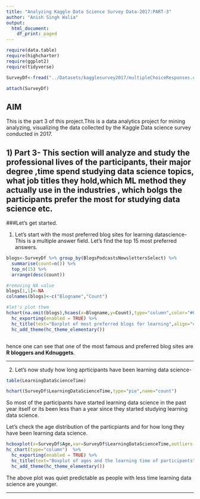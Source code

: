 ```yaml
---
title: "Analyzing Kaggle Data Science Survey Data-2017:PART-3"
author: "Anish Singh Walia"
output:
  html_document:
    df_print: paged
---
```



```r
require(data.table)
require(highcharter)
require(ggplot2)
require(tidyverse)

SurveyDf<-fread("../Datasets/kagglesurvey2017/multipleChoiceResponses.csv") #for faster data reading

attach(SurveyDf)
```




## AIM 

This is the part 3 of this project.This is a data analytics project for mining analyzing, visualizing the data collected by the Kaggle Data science survey conducted in 2017.



## 1) Part 3- This section will analyze and study the professional lives of the participants, their major degree ,time spend studying data science topics, what job titles they hold,which ML method they actually use in the industries , which bolgs the participants prefer the most for studying data science etc.



###Let's get started.

1) Let's start with the most preferred blog sites for learning datascience-This is a multiple answer field. Let's find the top 15 most preferred answers.

```r

blogs<-SurveyDf %>% group_by(BlogsPodcastsNewslettersSelect) %>%
  summarise(count=n()) %>% 
  top_n(15) %>% 
  arrange(desc(count))

#removing NA value
blogs[1,1]<-NA
colnames(blogs)<-c("Blogname","Count")

#let's plot them
hchart(na.omit(blogs),hcaes(x=Blogname,y=Count),type="column",color="#062D67") %>% 
  hc_exporting(enabled = TRUE) %>%
  hc_title(text="Barplot of most preferred blogs for learning",align="center") %>%
  hc_add_theme(hc_theme_elementary()) 



```
hence one can see that one of the most famous and preferred blog sites are __R bloggers and Kdnuggets__.



----------------------------

2) Let's now study how long aprticipants have been learning data science-

```r
table(LearningDataScienceTime)

hchart(SurveyDf$LearningDataScienceTime,type="pie",name="count")

```

So most of the participants have started learning data science in the past year itself or its been less than a year since they started studying learning data science.


Let's check the age distribution of the particpiants and for how long they have been learning data science.

```r

hcboxplot(x=SurveyDf$Age,var=SurveyDf$LearningDataScienceTime,outliers = F,color="#09870D",name="Age Distribution") %>%
hc_chart(type="column")  %>% 
  hc_exporting(enabled = TRUE) %>%
  hc_title(text="Boxplot of ages and the learning time of participants",align="center") %>%
  hc_add_theme(hc_theme_elementary()) 

```

The above plot was quiet predictable as people with less time learning data science are younger.



---------------------------






